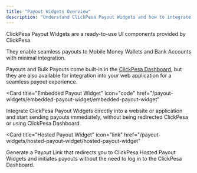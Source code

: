 ```yaml
---
title: "Payout Widgets Overview"
description: "Understand ClickPesa Payout Widgets and how to integrate them with your application"
---
```



ClickPesa Payout Widgets are a ready-to-use UI components provided by ClickPesa.

They enable seamless payouts to Mobile Money Wallets and Bank Accounts with minimal integration.

Payouts and Bulk Payouts come built-in in the [ClickPesa Dashboard](#), but they are also available for integration into your web application for a seamless payout experience.


<CardGroup cols={2}>

<Card
   title="Embedded Payout Widget"
   icon="code"
   href="/payout-widgets/embedded-payout-widget/embedded-payout-widget"
>
Integrate ClickPesa Payout Widgets directly into a website or application and start sending payouts immediately, without being redirected ClickPesa or using ClickPesa Dashboard.
</Card>

<Card
   title="Hosted Payout Widget"
   icon="link"
   href="/payout-widgets/hosted-payout-widget/hosted-payout-widget"
>
Generate a Payout Link that redirects you to ClickPesa Hosted Payout Widgets and initiates payouts without the need to log in to the ClickPesa Dashboard.
</Card>

</CardGroup>
